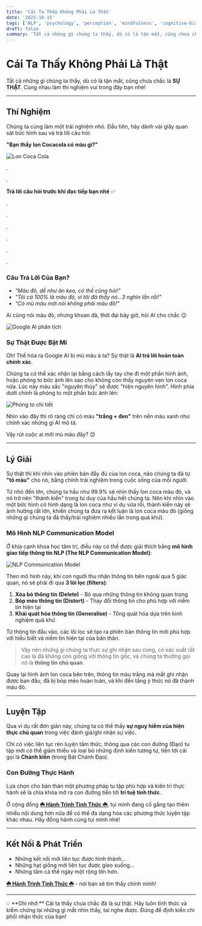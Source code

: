 ```yaml
---
title: 'Cái Ta Thấy Không Phải Là Thật'
date: '2025-10-15'
tags: ['NLP', 'psychology', 'perception', 'mindfulness', 'cognitive-bias']
draft: false
summary: 'Tất cả những gì chúng ta thấy, dù có là tận mắt, cũng chưa chắc là SỰ THẬT. Cùng nhau làm thí nghiệm vui để khám phá cách bộ não "bóp méo" thông tin qua mô hình NLP Communication Model.'
---
```


# Cái Ta Thấy Không Phải Là Thật

Tất cả những gì chúng ta thấy, dù có là tận mắt, cũng chưa chắc là **SỰ THẬT**. Cùng nhau làm thí nghiệm vui trong đây bạn nhé!

---

## Thí Nghiệm

Chúng ta cùng làm một trải nghiệm nhỏ. Đầu tiên, hãy dành vài giây quan sát bức hình sau và trả lời câu hỏi:

**"Bạn thấy lon Cocacola có màu gì?"**

![Lon Coca Cola](/static/images/post/perception-effect/1.png)

.

.

**Trả lời câu hỏi trước khi đọc tiếp bạn nhé** ✅

.

.

.

.

.

.

### Câu Trả Lời Của Bạn?

- *"Màu đỏ, dễ như ăn kẹo, có thế cũng hỏi!"*
- *"Tôi cá 100% là màu đỏ, vì tôi đã thấy nó...3 nghìn lần rồi!"*
- *"Có mù màu mới nói không phải màu đỏ!"*

Ai cũng nói màu đỏ, nhưng khoan đã, thời đại bây giờ, hỏi AI cho chắc 😉

![Google AI phân tích](/static/images/post/perception-effect/2.png)

### Sự Thật Được Bật Mí

Oh! Thế hóa ra Google AI bị mù màu à ta? Sự thật là **AI trả lời hoàn toàn chính xác**.

Chúng ta có thể xác nhận lại bằng cách lấy tay che đi một phần hình ảnh, hoặc phóng to bức ảnh lên sao cho không còn thấy nguyên vẹn lon coca nữa. Lúc này màu sắc "nguyên thủy" sẽ được "hiện nguyên hình". Hình phía dưới chính là phóng to một phần bức ảnh lên:

![Phóng to chi tiết](/static/images/post/perception-effect/3.png)

Nhìn vào đây thì rõ ràng chỉ có màu **"trắng + đen"** trên nền màu xanh như chính xác những gì AI mô tả.

Vậy rút cuộc ai mới mù màu đây? 😊

---

## Lý Giải

Sự thật thì khi nhìn vào phiên bản đầy đủ của lon coca, não chúng ta đã tự **"tô màu"** cho nó, bằng chính trải nghiệm trong cuộc sống của mỗi người.

Từ nhỏ đến lớn, chúng ta hầu như 99.9% sẽ nhìn thấy lon coca màu đỏ, và nó trở nên "thành kiến" trong tư duy của hầu hết chúng ta. Nên khi nhìn vào một bức hình có hình dạng là lon coca như ví dụ vừa rồi, thành kiến này sẽ ảnh hưởng rất lớn, khiến chúng ta đưa ra kết luận là lon coca màu đỏ (giống những gì chúng ta đã thấy/trải nghiệm nhiều lần trong quá khứ).

### Mô Hình NLP Communication Model

Ở khía cạnh khoa học tâm trí, điều này có thể được giải thích bằng **mô hình giao tiếp thông tin NLP (The NLP Communication Model)**:

![NLP Communication Model](/static/images/post/perception-effect/4.png)

Theo mô hình này, khi con người thu nhận thông tin bên ngoài qua 5 giác quan, nó sẽ phải đi qua **3 lõi lọc (filters)**:

1. **Xóa bỏ thông tin (Delete)** - Bỏ qua những thông tin không quan trọng
2. **Bóp méo thông tin (Distort)** - Thay đổi thông tin cho phù hợp với niềm tin hiện tại
3. **Khái quát hóa thông tin (Generalise)** - Tổng quát hóa dựa trên kinh nghiệm quá khứ

Từ thông tin đầu vào, các lõi lọc sẽ tạo ra phiên bản thông tin mới phù hợp với hiểu biết và niềm tin hiện tại của bản thân.

> Vậy nên những gì chúng ta thực sự ghi nhận sau cùng, có xác suất rất cao là đã không còn giống với thông tin gốc, và chúng ta thường gọi nó là **thông tin chủ quan**.

Quay lại hình ảnh lon coca bên trên, thông tin màu trắng mà mắt ghi nhận được ban đầu, đã bị bóp méo hoàn toàn, và khi đến tầng ý thức nó đã thành màu đỏ.

---

## Luyện Tập

Qua ví dụ rất đơn giản này, chúng ta có thể thấy **sự nguy hiểm của hiện thực chủ quan** trong việc đánh giá/ghi nhận sự việc.

Chỉ có việc liên tục rèn luyện tâm thức, thông qua các con đường (Đạo) tu tập mới có thể giảm thiểu và loại bỏ những định kiến tương tự, tiến tới cái gọi là **Chánh kiến** (trong Bát Chánh Đạo).

### Con Đường Thực Hành

Lựa chọn cho bản thân một phương pháp tu tập phù hợp và kiên trì thực hành sẽ là chìa khóa mở ra con đường tiến tới **trí tuệ tỉnh thức**.

Ở cộng đồng **[☘️ Hành Trình Tỉnh Thức ☘️](https://group.beincom.com/ref/QiWe6F?referral_code=QiWe6F&type=community&privacy=open)**, tụi mình đang cố gắng tạo thêm nhiều nội dung hơn nữa để có thể đa dạng hóa các phương thức luyện tập khác nhau. Hãy đồng hành cùng tụi mình nhé!

---

## Kết Nối & Phát Triển

- Những kết nối mới liên tục được hình thành...
- Những hạt giống mới liên tục được gieo xuống...
- Những tâm cá thể ngày một rộng lớn hơn.

**[☘️ Hành Trình Tỉnh Thức ☘️](https://group.beincom.com/ref/QiWe6F?referral_code=QiWe6F&type=community&privacy=open)** - nơi bạn sẽ tìm thấy chính mình!

---

<aside>
💡 **Ghi nhớ:** Cái ta thấy chưa chắc đã là sự thật. Hãy luôn tỉnh thức và kiểm chứng lại những gì mắt nhìn thấy, tai nghe được. Đừng để định kiến chi phối nhận thức của bạn!
</aside>

